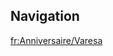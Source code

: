 {{Birthday Intro}}
<!--
==Mails==
{{Mails by Category Table|Varesa Birthday Mails|noheader=1}}

==Birthday Artwork==
===Artwork===
{{Artwork by Category Table
|Character Birthday Artwork
|category = Varesa Birthday Artwork
|header = Varesa's Birthday Artwork
}}

===Shorts===
{{Artwork by Category Table
|Character Shorts
|category = Varesa Birthday Artwork
|header = Varesa's Birthday Shorts
}}
-->
==Navigation==
{{Character Navbox|prelink=1|link type=Birthday}}

[[fr:Anniversaire/Varesa]]